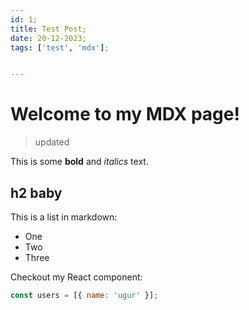 ```yaml
---
id: 1;
title: Test Post;
date: 20-12-2023;
tags: ['test', 'mdx'];


---
```


# Welcome to my MDX page!

> updated

This is some **bold** and _italics_ text.

## h2 baby

This is a list in markdown:

- One
- Two
- Three

Checkout my React component:

```js
const users = [{ name: 'ugur' }];
```
